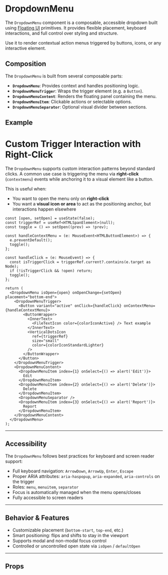 
<Meta of={DropdownMenuStories} />

# DropdownMenu

The `DropdownMenu` component is a composable, accessible dropdown built using [Floating UI](https://floating-ui.com/) primitives. It provides flexible placement, keyboard interactions, and full control over styling and structure.

Use it to render contextual action menus triggered by buttons, icons, or any interactive element.

## Composition

The `DropdownMenu` is built from several composable parts:

- **`DropdownMenu`**: Provides context and handles positioning logic.
- **`DropdownMenuTrigger`**: Wraps the trigger element (e.g. a `Button`).
- **`DropdownMenuContent`**: Renders the floating panel containing the menu.
- **`DropdownMenuItem`**: Clickable actions or selectable options.
- **`DropdownMenuSeparator`**: Optional visual divider between sections.

## Example

<Canvas of={Default} />



# Custom Trigger Interaction with Right-Click

The `DropdownMenu` supports custom interaction patterns beyond standard clicks. A common use case is triggering the menu via **right-click** (`contextmenu`) events while anchoring it to a visual element like a button.

This is useful when:

- You want to open the menu only on **right-click**
- You want a **visual icon or area** to act as the positioning anchor, but interactions happen elsewhere

<Canvas of={WithContextualMenu} />

```tsx
const [open, setOpen] = useState(false);
const triggerRef = useRef<HTMLSpanElement>(null);
const toggle = () => setOpen((prev) => !prev);

const handleContextMenu = (e: MouseEvent<HTMLButtonElement>) => {
  e.preventDefault();
  toggle();
};

const handleClick = (e: MouseEvent) => {
  const isTriggerClick = triggerRef.current?.contains(e.target as Node);
  if (!isTriggerClick && !open) return;
  toggle();
};

return (
  <DropdownMenu isOpen={open} onOpenChange={setOpen} placement="bottom-end">
    <DropdownMenuTrigger>
      <Button variant="active" onClick={handleClick} onContextMenu={handleContextMenu}>
        <ButtonWrapper>
          <InnerText>
            <FileTextIcon color={colorIconActive} /> Text example
          </InnerText>
          <VerticalDotsIcon
            ref={triggerRef}
            size="small"
            color={colorIconStandardLighter}
          />
        </ButtonWrapper>
      </Button>
    </DropdownMenuTrigger>
    <DropdownMenuContent>
      <DropdownMenuItem index={1} onSelect={() => alert('Edit')}>
        Edit
      </DropdownMenuItem>
      <DropdownMenuItem index={2} onSelect={() => alert('Delete')}>
        Delete
      </DropdownMenuItem>
      <DropdownMenuSeparator />
      <DropdownMenuItem index={3} onSelect={() => alert('Report')}>
        Report
      </DropdownMenuItem>
    </DropdownMenuContent>
  </DropdownMenu>
);
```

---

## Accessibility

The `DropdownMenu` follows best practices for keyboard and screen reader support:

- Full keyboard navigation: `ArrowDown`, `ArrowUp`, `Enter`, `Escape`
- Proper ARIA attributes: `aria-haspopup`, `aria-expanded`, `aria-controls` on the trigger
- Roles: `menu`, `menuitem`, `separator`
- Focus is automatically managed when the menu opens/closes
- Fully accessible to screen readers

---

## Behavior & Features

- Customizable placement (`bottom-start`, `top-end`, etc.)
- Smart positioning: flips and shifts to stay in the viewport
- Supports modal and non-modal focus control
- Controlled or uncontrolled open state via `isOpen` / `defaultOpen`

---

## Props

<ArgTypes of={DropdownMenu} />
